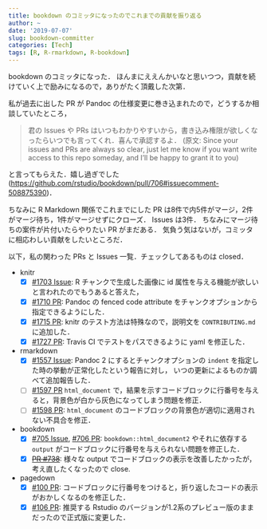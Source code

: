 ```yaml
---
title: bookdown のコミッタになったのでこれまでの貢献を振り返る
author: ~
date: '2019-07-07'
slug: bookdown-committer
categories: [Tech]
tags: [R, R-rmarkdown, R-bookdown]
---
```


bookdown のコミッタになった．
ほんまにええんかいなと思いつつ，貢献を続けていく上で励みになるので，ありがたく頂戴した次第．

私が過去に出した PR が Pandoc の仕様変更に巻き込まれたので，どうするか相談していたところ，

> 君の Issues や PRs はいつもわかりやすいから，書き込み権限が欲しくなったらいつでも言ってくれ．喜んで承認するよ．
> (原文: Since your issues and PRs are always so clear, just let me know if you want write access to this repo someday, and I'll be happy to grant it to you)

と言ってもらえた．嬉し過ぎでした (<https://github.com/rstudio/bookdown/pull/706#issuecomment-508875390>)．

ちなみに R Markdown 関係でこれまでにした PR は8件で内5件がマージ，2件がマージ待ち，1件がマージせずにクローズ．
Issues は3件．
ちなみにマージ待ちの案件が片付いたらやりたい PR がまだある．
気負う気はないが，コミッタに相応わしい貢献をしたいところだ．

以下，私の関わった PRs と Issues 一覧．チェックしてあるものは closed．

- knitr
    - [x] [#1703 Issue](https://github.com/yihui/knitr/issues/1703):
      R チャンクで生成した画像に id 属性を与える機能が欲しいと言われたのでもうあると答えた，
    - [x] [#1710 PR](https://github.com/yihui/knitr/pull/1710):
      Pandoc の fenced code attribute をチャンクオプションから指定できるようにした．
    - [x] [#1715 PR](https://github.com/yihui/knitr/pull/1715):
      knitr のテスト方法は特殊なので，説明文を `CONTRIBUTING.md` に追加した．
    - [x] [#1727 PR](https://github.com/yihui/knitr/pull/1727):
      Travis CI でテストをパスできるように yaml を修正した．
- rmarkdown
    - [x] [#1557 Issue](https://github.com/rstudio/rmarkdown/issues/1557):
      Pandoc 2 にするとチャンクオプションの `indent` を指定した時の挙動が正常化したという報告に対し，
      いつの更新によるものか調べて追加報告した．
    - [ ] [#1597 PR](https://github.com/rstudio/rmarkdown/pull/1596)
      `html_document` で，結果を示すコードブロックに行番号を与えると，背景色が白から灰色になってしまう問題を修正．
    - [ ] [#1598 PR](https://github.com/rstudio/rmarkdown/pull/1598):
      `html_document` のコードブロックの背景色が適切に適用されない不具合を修正．
- bookdown
    - [x] [#705 Issue](https://github.com/rstudio/bookdown/issues/705),
          [#706 PR](https://github.com/rstudio/bookdown/pull/706):
      `bookdown::html_document2` やそれに依存する `output` がコードブロックに行番号を与えられない問題を修正した．
    - [x] ~~[PR #738](https://github.com/rstudio/bookdown/pull/738)~~:
      様々な output でコードブロックの表示を改善したかったが，考え直したくなったので close.
- pagedown
    - [x] [#100 PR](https://github.com/rstudio/pagedown/pull/100):
      コードブロックに行番号をつけると，折り返したコードの表示がおかしくなるのを修正した．
    - [x] [#106 PR](https://github.com/rstudio/pagedown/pull/106):
      推奨する Rstudio のバージョンが1.2系のプレビュー版のままだったので正式版に変更した．
